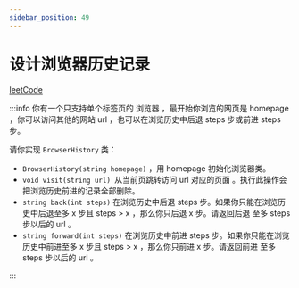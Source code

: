 ```yaml
---
sidebar_position: 49
---
```


# 设计浏览器历史记录


[leetCode](https://leetcode.cn/problems/design-browser-history/)

:::info
你有一个只支持单个标签页的 浏览器 ，最开始你浏览的网页是 homepage ，你可以访问其他的网站 url ，也可以在浏览历史中后退 steps 步或前进 steps 步。

请你实现 `BrowserHistory` 类：

- `BrowserHistory(string homepage)` ，用 homepage 初始化浏览器类。
- `void visit(string url) `从当前页跳转访问 url 对应的页面 。执行此操作会把浏览历史前进的记录全部删除。
- `string back(int steps)` 在浏览历史中后退 steps 步。如果你只能在浏览历史中后退至多 x 步且 steps > x ，那么你只后退 x 步。请返回后退 至多 steps 步以后的 url 。
- `string forward(int steps)` 在浏览历史中前进 steps 步。如果你只能在浏览历史中前进至多 x 步且 steps > x ，那么你只前进 x 步。请返回前进 至多 steps 步以后的 url 。

:::
